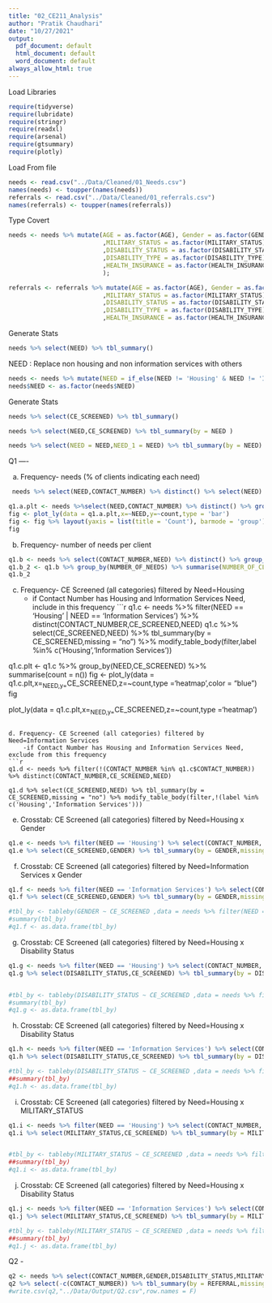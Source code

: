 ```yaml
---
title: "02_CE211_Analysis"
author: "Pratik Chaudhari"
date: "10/27/2021"
output:
  pdf_document: default
  html_document: default
  word_document: default
always_allow_html: true
---
```


Load Libraries
```r
require(tidyverse)
require(lubridate)
require(stringr)
require(readxl)
require(arsenal)
require(gtsummary)
require(plotly)
```

Load From file

```r
needs <- read.csv("../Data/Cleaned/01_Needs.csv")
names(needs) <- toupper(names(needs))
referrals <- read.csv("../Data/Cleaned/01_referrals.csv")
names(referrals) <- toupper(names(referrals))
```


Type Covert 
```r
needs <- needs %>% mutate(AGE = as.factor(AGE), Gender = as.factor(GENDER), LANGUAGE = as.factor(LANGUAGE)
                          ,MILITARY_STATUS = as.factor(MILITARY_STATUS)
                          ,DISABILITY_STATUS = as.factor(DISABILITY_STATUS)
                          ,DISABILITY_TYPE = as.factor(DISABILITY_TYPE)
                          ,HEALTH_INSURANCE = as.factor(HEALTH_INSURANCE)
                          );

referrals <- referrals %>% mutate(AGE = as.factor(AGE), Gender = as.factor(GENDER), Language = as.factor(LANGUAGE)
                          ,MILITARY_STATUS = as.factor(MILITARY_STATUS)
                          ,DISABILITY_STATUS = as.factor(DISABILITY_STATUS)
                          ,DISABILITY_TYPE = as.factor(DISABILITY_TYPE)
                          ,HEALTH_INSURANCE = as.factor(HEALTH_INSURANCE))
```

Generate Stats
```r
needs %>% select(NEED) %>% tbl_summary()
```
NEED : Replace non housing and non information services with others

```r
needs <- needs %>% mutate(NEED = if_else(NEED != 'Housing' & NEED != 'Information Services','Others',NEED))
needs$NEED <- as.factor(needs$NEED)

```

Generate Stats
```r
needs %>% select(CE_SCREENED) %>% tbl_summary()
```

```r
needs %>% select(NEED,CE_SCREENED) %>% tbl_summary(by = NEED )
```

```r
needs %>% select(NEED = NEED,NEED_1 = NEED) %>% tbl_summary(by = NEED)
```


Q1 ----

a. Frequency- needs (% of clients indicating each need)
```r
 needs %>% select(NEED,CONTACT_NUMBER) %>% distinct() %>% select(NEED) %>% tbl_summary()

q1.a.plt <- needs %>%select(NEED,CONTACT_NUMBER) %>% distinct() %>% group_by(NEED) %>% summarise(count=n())
fig <- plot_ly(data = q1.a.plt,x=~NEED,y=~count,type = 'bar')
fig <- fig %>% layout(yaxis = list(title = 'Count'), barmode = 'group')
fig
```

b. Frequency- number of needs per client

```r
q1.b <- needs %>% select(CONTACT_NUMBER,NEED) %>% distinct() %>% group_by(CONTACT_NUMBER) %>% summarise(NUMBER_OF_NEEDS = n())
q1.b_2 <- q1.b %>% group_by(NUMBER_OF_NEEDS) %>% summarise(NUMBER_OF_CLIENTS = n()) 
q1.b_2
```

c. Frequency- CE Screened (all categories) filtered by Need=Housing
      - if Contact Number has Housing and Information Services Need, include in this frequency
```r
q1.c <- needs %>% filter(NEED == 'Housing' | NEED == 'Information Services') %>% distinct(CONTACT_NUMBER,CE_SCREENED,NEED)
q1.c %>% select(CE_SCREENED,NEED) %>% tbl_summary(by = CE_SCREENED,missing = "no") %>% modify_table_body(filter,label %in% c('Housing','Information Services'))

q1.c.plt <- q1.c %>% group_by(NEED,CE_SCREENED) %>% summarise(count = n())
fig <- plot_ly(data = q1.c.plt,x=~NEED,y=~CE_SCREENED,z=~count,type ='heatmap',color = "blue")
fig

plot_ly(data = q1.c.plt,x=~NEED,y=~CE_SCREENED,z=~count,type ='heatmap')
```

d. Frequency- CE Screened (all categories) filtered by Need=Information Services
    -if Contact Number has Housing and Information Services Need, exclude from this frequency
```r
q1.d <- needs %>% filter(!(CONTACT_NUMBER %in% q1.c$CONTACT_NUMBER)) %>% distinct(CONTACT_NUMBER,CE_SCREENED,NEED)

q1.d %>% select(CE_SCREENED,NEED) %>% tbl_summary(by = CE_SCREENED,missing = "no") %>% modify_table_body(filter,!(label %in% c('Housing','Information Services')))
```

e. Crosstab: CE Screened (all categories) filtered by Need=Housing  x Gender

```r
q1.e <- needs %>% filter(NEED == 'Housing') %>% select(CONTACT_NUMBER, CE_SCREENED, GENDER) %>% distinct()
q1.e %>% select(CE_SCREENED,GENDER) %>% tbl_summary(by = GENDER,missing = "no")


```


f. Crosstab: CE Screened (all categories) filtered by Need=Information Services x Gender

```r
q1.f <- needs %>% filter(NEED == 'Information Services') %>% select(CONTACT_NUMBER, CE_SCREENED, GENDER) %>% distinct()
q1.f %>% select(CE_SCREENED,GENDER) %>% tbl_summary(by = GENDER,missing = "no")

#tbl_by <- tableby(GENDER ~ CE_SCREENED ,data = needs %>% filter(NEED == 'Information Services'))
#summary(tbl_by)
#q1.f <- as.data.frame(tbl_by)
```

g. Crosstab: CE Screened (all categories) filtered by Need=Housing  x Disability Status

```r
q1.g <- needs %>% filter(NEED == 'Housing') %>% select(CONTACT_NUMBER, DISABILITY_STATUS, CE_SCREENED) %>% distinct()
q1.g %>% select(DISABILITY_STATUS,CE_SCREENED) %>% tbl_summary(by = DISABILITY_STATUS,missing = "no")


#tbl_by <- tableby(DISABILITY_STATUS ~ CE_SCREENED ,data = needs %>% filter(NEED == 'Housing'))
#summary(tbl_by)
#q1.g <- as.data.frame(tbl_by)
```

h. Crosstab: CE Screened (all categories) filtered by Need=Housing  x Disability Status

```r
q1.h <- needs %>% filter(NEED == 'Information Services') %>% select(CONTACT_NUMBER, DISABILITY_STATUS, CE_SCREENED) %>% distinct()
q1.h %>% select(DISABILITY_STATUS,CE_SCREENED) %>% tbl_summary(by = DISABILITY_STATUS,missing = "no")

#tbl_by <- tableby(DISABILITY_STATUS ~ CE_SCREENED ,data = needs %>% filter(NEED == 'Information Services'))
##summary(tbl_by)
#q1.h <- as.data.frame(tbl_by)
```

i. Crosstab: CE Screened (all categories) filtered by Need=Housing  x MILITARY_STATUS

```r
q1.i <- needs %>% filter(NEED == 'Housing') %>% select(CONTACT_NUMBER, MILITARY_STATUS, CE_SCREENED) %>% distinct()
q1.i %>% select(MILITARY_STATUS,CE_SCREENED) %>% tbl_summary(by = MILITARY_STATUS,missing = "no")


#tbl_by <- tableby(MILITARY_STATUS ~ CE_SCREENED ,data = needs %>% filter(NEED == 'Housing'))
##summary(tbl_by)
#q1.i <- as.data.frame(tbl_by)
```

j. Crosstab: CE Screened (all categories) filtered by Need=Housing  x Disability Status

```r
q1.j <- needs %>% filter(NEED == 'Information Services') %>% select(CONTACT_NUMBER, MILITARY_STATUS, CE_SCREENED) %>% distinct()
q1.j %>% select(MILITARY_STATUS,CE_SCREENED) %>% tbl_summary(by = MILITARY_STATUS,missing = "no")

#tbl_by <- tableby(MILITARY_STATUS ~ CE_SCREENED ,data = needs %>% filter(NEED == 'Information Services'))
##summary(tbl_by)
#q1.j <- as.data.frame(tbl_by)
```


Q2 - 

```r
q2 <- needs %>% select(CONTACT_NUMBER,GENDER,DISABILITY_STATUS,MILITARY_STATUS,AGE,NEED,REFERRAL) %>% distinct()
q2 %>% select(-c(CONTACT_NUMBER)) %>% tbl_summary(by = REFERRAL,missing = "no")
#write.csv(q2,"../Data/Output/Q2.csv",row.names = F)
```


